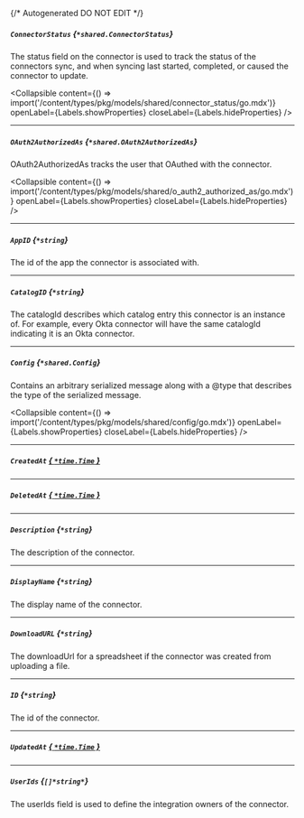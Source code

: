 {/* Autogenerated DO NOT EDIT  */}

##### `ConnectorStatus` *{`*shared.ConnectorStatus`}*
The status field on the connector is used to track the status of the connectors sync, and when syncing last started, completed, or caused the connector to update.

<Collapsible content={() => import('/content/types/pkg/models/shared/connector_status/go.mdx')} openLabel={Labels.showProperties} closeLabel={Labels.hideProperties} />


---
##### `OAuth2AuthorizedAs` *{`*shared.OAuth2AuthorizedAs`}*
OAuth2AuthorizedAs tracks the user that OAuthed with the connector.

<Collapsible content={() => import('/content/types/pkg/models/shared/o_auth2_authorized_as/go.mdx')} openLabel={Labels.showProperties} closeLabel={Labels.hideProperties} />


---
##### `AppID` *{`*string`}*
The id of the app the connector is associated with.

---
##### `CatalogID` *{`*string`}*
The catalogId describes which catalog entry this connector is an instance of. For example, every Okta connector will have the same catalogId indicating it is an Okta connector.

---
##### `Config` *{`*shared.Config`}*
Contains an arbitrary serialized message along with a \@type that describes the type of the serialized message.

<Collapsible content={() => import('/content/types/pkg/models/shared/config/go.mdx')} openLabel={Labels.showProperties} closeLabel={Labels.hideProperties} />


---
##### `CreatedAt` [*{ `*time.Time` }*](https://pkg.go.dev/time#Time)

---
##### `DeletedAt` [*{ `*time.Time` }*](https://pkg.go.dev/time#Time)

---
##### `Description` *{`*string`}*
The description of the connector.

---
##### `DisplayName` *{`*string`}*
The display name of the connector.

---
##### `DownloadURL` *{`*string`}*
The downloadUrl for a spreadsheet if the connector was created from uploading a file.

---
##### `ID` *{`*string`}*
The id of the connector.

---
##### `UpdatedAt` [*{ `*time.Time` }*](https://pkg.go.dev/time#Time)

---
##### `UserIds` *{`[]*string*`}*
The userIds field is used to define the integration owners of the connector.


